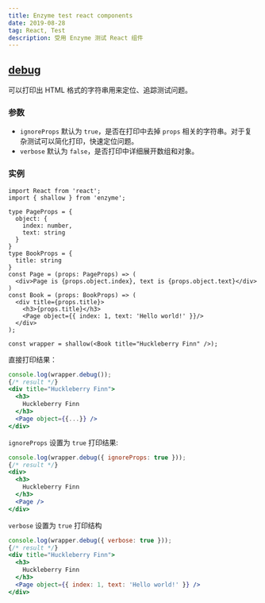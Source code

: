 ```yaml
---
title: Enzyme test react components
date: 2019-08-28
tag: React, Test
description: 受用 Enzyme 测试 React 组件
---
```


## [debug](https://airbnb.io/enzyme/docs/api/ShallowWrapper/debug.html)
可以打印出 HTML 格式的字符串用来定位、追踪测试问题。
### 参数
- `ignoreProps` 默认为 `true`，是否在打印中去掉 `props` 相关的字符串。对于复杂测试可以简化打印，快速定位问题。
- `verbose` 默认为 `false`，是否打印中详细展开数组和对象。
### 实例
```tsx
import React from 'react';
import { shallow } from 'enzyme';

type PageProps = {
  object: {
    index: number,
    text: string
  }
}
type BookProps = {
  title: string
}
const Page = (props: PageProps) => (
  <div>Page is {props.object.index}, text is {props.object.text}</div>
)
const Book = (props: BookProps) => (
  <div title={props.title}>
    <h3>{props.title}</h3>
    <Page object={{ index: 1, text: 'Hello world!' }}/>
  </div>
);

const wrapper = shallow(<Book title="Huckleberry Finn" />);
```
直接打印结果：
```jsx
console.log(wrapper.debug());
{/* result */}
<div title="Huckleberry Finn">
  <h3>
    Huckleberry Finn
  </h3>
  <Page object={{...}} />
</div>
```
`ignoreProps` 设置为 `true` 打印结果:
```jsx
console.log(wrapper.debug({ ignoreProps: true }));
{/* result */}
<div>
  <h3>
    Huckleberry Finn
  </h3>
  <Page />
</div>
```
`verbose` 设置为 `true` 打印结构
```jsx
console.log(wrapper.debug({ verbose: true }));
{/* result */}
<div title="Huckleberry Finn">
  <h3>
    Huckleberry Finn
  </h3>
  <Page object={{ index: 1, text: 'Hello world!' }} />
</div>
```